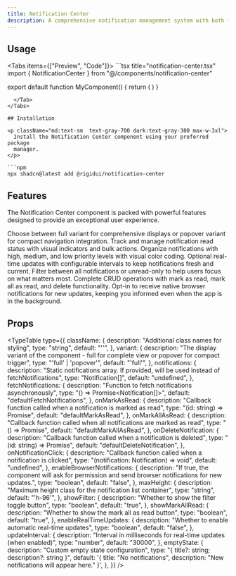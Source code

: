 ```yaml
---
title: Notification Center
description: A comprehensive notification management system with both full and popover variants for different UI contexts.
---
```



## Usage

<Tabs items={["Preview", "Code"]}>
  <Tab value="Preview">
    <NotificationCenterPreview />
  </Tab>
  <Tab value="Code">
    ```tsx title="notification-center.tsx"
import { NotificationCenter } from "@/components/notification-center"

export default function MyComponent() {
      return (
        <NotificationCenter
          variant="popover"
          enableRealTimeUpdates={true}
          updateInterval={30000}
          showFilter={true}
          showMarkAllRead={true}
        />
      )
}
```
  </Tab>
</Tabs>

## Installation

<p className="md:text-sm  text-gray-700 dark:text-gray-300 max-w-3xl">
  Install the Notification Center component using your preferred package
  manager.
</p>

```npm
npx shadcn@latest add @rigidui/notification-center
```

## Features

<p className="md:text-sm mb-4!  text-gray-700 dark:text-gray-300 max-w-3xl">
  The Notification Center component is packed with powerful features designed to
  provide an exceptional user experience.
</p>

<Cards>
  <Card title="Dual Variants">
    Choose between full variant for comprehensive displays or popover variant
    for compact navigation integration.
  </Card>
  <Card title="Read Status Management">
    Track and manage notification read status with visual indicators and bulk
    actions.
  </Card>
  <Card title="Priority System">
    Organize notifications with high, medium, and low priority levels with
    visual color coding.
  </Card>
  <Card title="Real-time Updates">
    Optional real-time updates with configurable intervals to keep notifications
    fresh and current.
  </Card>
  <Card title="Filtering Options">
    Filter between all notifications or unread-only to help users focus on what
    matters most.
  </Card>
  <Card title="Notification Management">
    Complete CRUD operations with mark as read, mark all as read, and delete
    functionality.
  </Card>
  <Card title="Browser Notifications">
    Opt-in to receive native browser notifications for new updates, keeping you
    informed even when the app is in the background.
  </Card>
</Cards>

## Props

<TypeTable
  type={{
    className: {
      description: "Additional class names for styling",
      type: "string",
      default: "''",
    },
    variant: {
      description:
        "The display variant of the component - full for complete view or popover for compact trigger",
      type: "'full' | 'popover'",
      default: "'full'",
    },
    notifications: {
      description:
        "Static notifications array. If provided, will be used instead of fetchNotifications",
      type: "Notification[]",
      default: "undefined",
    },
    fetchNotifications: {
      description: "Function to fetch notifications asynchronously",
      type: "() => Promise<Notification[]>",
      default: "defaultFetchNotifications",
    },
    onMarkAsRead: {
      description:
        "Callback function called when a notification is marked as read",
      type: "(id: string) => Promise<void>",
      default: "defaultMarkAsRead",
    },
    onMarkAllAsRead: {
      description:
        "Callback function called when all notifications are marked as read",
      type: "() => Promise<void>",
      default: "defaultMarkAllAsRead",
    },
    onDeleteNotification: {
      description: "Callback function called when a notification is deleted",
      type: "(id: string) => Promise<void>",
      default: "defaultDeleteNotification",
    },
    onNotificationClick: {
      description: "Callback function called when a notification is clicked",
      type: "(notification: Notification) => void",
      default: "undefined",
    },
    enableBrowserNotifications: {
      description:
        "If true, the component will ask for permission and send browser notifications for new updates.",
      type: "boolean",
      default: "false",
    },
    maxHeight: {
      description: "Maximum height class for the notification list container",
      type: "string",
      default: "'h-96'",
    },
    showFilter: {
      description: "Whether to show the filter toggle button",
      type: "boolean",
      default: "true",
    },
    showMarkAllRead: {
      description: "Whether to show the mark all as read button",
      type: "boolean",
      default: "true",
    },
    enableRealTimeUpdates: {
      description: "Whether to enable automatic real-time updates",
      type: "boolean",
      default: "false",
    },
    updateInterval: {
      description:
        "Interval in milliseconds for real-time updates (when enabled)",
      type: "number",
      default: "30000",
    },
    emptyState: {
      description: "Custom empty state configuration",
      type: "{ title?: string; description?: string }",
      default:
        '{ title: "No notifications", description: "New notifications will appear here." }',
    },
  }}
/>
